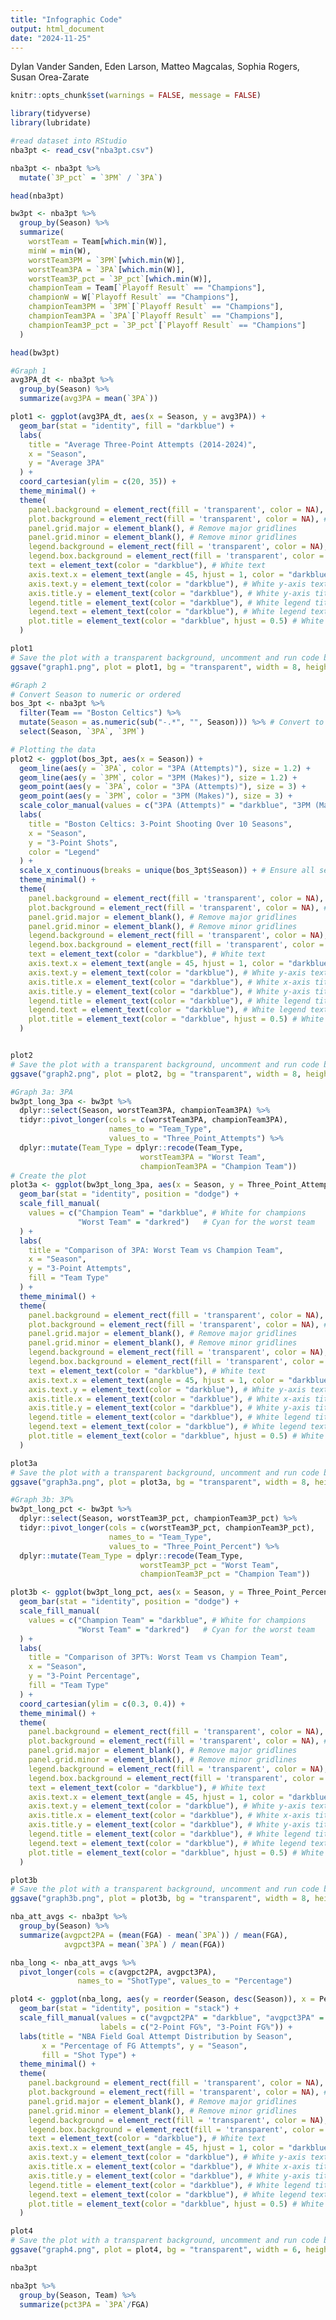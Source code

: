 ```yaml
---
title: "Infographic Code"
output: html_document
date: "2024-11-25"
---
```


Dylan Vander Sanden, Eden Larson, Matteo Magcalas, Sophia Rogers, Susan Orea-Zarate

```r
knitr::opts_chunk$set(warnings = FALSE, message = FALSE)
```

```r
library(tidyverse)
library(lubridate)
```

```r
#read dataset into RStudio
nba3pt <- read_csv("nba3pt.csv")

nba3pt <- nba3pt %>% 
  mutate(`3P_pct` = `3PM` / `3PA`)

head(nba3pt)
```

```r
bw3pt <- nba3pt %>% 
  group_by(Season) %>% 
  summarize(
    worstTeam = Team[which.min(W)],
    minW = min(W),
    worstTeam3PM = `3PM`[which.min(W)],
    worstTeam3PA = `3PA`[which.min(W)],
    worstTeam3P_pct = `3P_pct`[which.min(W)],
    championTeam = Team[`Playoff Result` == "Champions"],
    championW = W[`Playoff Result` == "Champions"],
    championTeam3PM = `3PM`[`Playoff Result` == "Champions"],
    championTeam3PA = `3PA`[`Playoff Result` == "Champions"],
    championTeam3P_pct = `3P_pct`[`Playoff Result` == "Champions"]
  )

head(bw3pt)
```

```r
#Graph 1
avg3PA_dt <- nba3pt %>% 
  group_by(Season) %>% 
  summarize(avg3PA = mean(`3PA`))

plot1 <- ggplot(avg3PA_dt, aes(x = Season, y = avg3PA)) +
  geom_bar(stat = "identity", fill = "darkblue") +
  labs(
    title = "Average Three-Point Attempts (2014-2024)",
    x = "Season",
    y = "Average 3PA"
  ) +
  coord_cartesian(ylim = c(20, 35)) +
  theme_minimal() +
  theme(
    panel.background = element_rect(fill = 'transparent', color = NA), # Transparent panel
    plot.background = element_rect(fill = 'transparent', color = NA), # Transparent plot
    panel.grid.major = element_blank(), # Remove major gridlines
    panel.grid.minor = element_blank(), # Remove minor gridlines
    legend.background = element_rect(fill = 'transparent', color = NA), # Transparent legend
    legend.box.background = element_rect(fill = 'transparent', color = NA), # Transparent legend box
    text = element_text(color = "darkblue"), # White text
    axis.text.x = element_text(angle = 45, hjust = 1, color = "darkblue"), # White x-axis text
    axis.text.y = element_text(color = "darkblue"), # White y-axis text
    axis.title.y = element_text(color = "darkblue"), # White y-axis title
    legend.title = element_text(color = "darkblue"), # White legend title
    legend.text = element_text(color = "darkblue"), # White legend text
    plot.title = element_text(color = "darkblue", hjust = 0.5) # White and centered plot title
  )

plot1
# Save the plot with a transparent background, uncomment and run code below to save graph as png file
ggsave("graph1.png", plot = plot1, bg = "transparent", width = 8, height = 6, dpi = 300)
```

```r
#Graph 2
# Convert Season to numeric or ordered
bos_3pt <- nba3pt %>%
  filter(Team == "Boston Celtics") %>%
  mutate(Season = as.numeric(sub("-.*", "", Season))) %>% # Convert to start year as numeric
  select(Season, `3PA`, `3PM`)

# Plotting the data
plot2 <- ggplot(bos_3pt, aes(x = Season)) +
  geom_line(aes(y = `3PA`, color = "3PA (Attempts)"), size = 1.2) +
  geom_line(aes(y = `3PM`, color = "3PM (Makes)"), size = 1.2) +
  geom_point(aes(y = `3PA`, color = "3PA (Attempts)"), size = 3) +
  geom_point(aes(y = `3PM`, color = "3PM (Makes)"), size = 3) +
  scale_color_manual(values = c("3PA (Attempts)" = "darkblue", "3PM (Makes)" = "darkred")) +
  labs(
    title = "Boston Celtics: 3-Point Shooting Over 10 Seasons",
    x = "Season",
    y = "3-Point Shots",
    color = "Legend"
  ) +
  scale_x_continuous(breaks = unique(bos_3pt$Season)) + # Ensure all seasons are displayed
  theme_minimal() +
  theme(
    panel.background = element_rect(fill = 'transparent', color = NA), # Transparent panel
    plot.background = element_rect(fill = 'transparent', color = NA), # Transparent plot
    panel.grid.major = element_blank(), # Remove major gridlines
    panel.grid.minor = element_blank(), # Remove minor gridlines
    legend.background = element_rect(fill = 'transparent', color = NA), # Transparent legend
    legend.box.background = element_rect(fill = 'transparent', color = NA), # Transparent legend box
    text = element_text(color = "darkblue"), # White text
    axis.text.x = element_text(angle = 45, hjust = 1, color = "darkblue"), # White x-axis text
    axis.text.y = element_text(color = "darkblue"), # White y-axis text
    axis.title.x = element_text(color = "darkblue"), # White x-axis title
    axis.title.y = element_text(color = "darkblue"), # White y-axis title
    legend.title = element_text(color = "darkblue"), # White legend title
    legend.text = element_text(color = "darkblue"), # White legend text
    plot.title = element_text(color = "darkblue", hjust = 0.5) # White and centered plot title
  )


plot2
# Save the plot with a transparent background, uncomment and run code below to save graph as png file
ggsave("graph2.png", plot = plot2, bg = "transparent", width = 8, height = 6, dpi = 300)
```

```r
#Graph 3a: 3PA
bw3pt_long_3pa <- bw3pt %>%
  dplyr::select(Season, worstTeam3PA, championTeam3PA) %>%
  tidyr::pivot_longer(cols = c(worstTeam3PA, championTeam3PA),
                      names_to = "Team_Type",
                      values_to = "Three_Point_Attempts") %>%
  dplyr::mutate(Team_Type = dplyr::recode(Team_Type, 
                             worstTeam3PA = "Worst Team", 
                             championTeam3PA = "Champion Team"))
# Create the plot
plot3a <- ggplot(bw3pt_long_3pa, aes(x = Season, y = Three_Point_Attempts, fill = Team_Type)) +
  geom_bar(stat = "identity", position = "dodge") +
  scale_fill_manual(
    values = c("Champion Team" = "darkblue", # White for champions
               "Worst Team" = "darkred")   # Cyan for the worst team
  ) +
  labs(
    title = "Comparison of 3PA: Worst Team vs Champion Team",
    x = "Season",
    y = "3-Point Attempts",
    fill = "Team Type"
  ) +
  theme_minimal() +
  theme(
    panel.background = element_rect(fill = 'transparent', color = NA), # Transparent panel
    plot.background = element_rect(fill = 'transparent', color = NA), # Transparent plot
    panel.grid.major = element_blank(), # Remove major gridlines
    panel.grid.minor = element_blank(), # Remove minor gridlines
    legend.background = element_rect(fill = 'transparent', color = NA), # Transparent legend
    legend.box.background = element_rect(fill = 'transparent', color = NA), # Transparent legend box
    text = element_text(color = "darkblue"), # White text
    axis.text.x = element_text(angle = 45, hjust = 1, color = "darkblue"), # White x-axis text
    axis.text.y = element_text(color = "darkblue"), # White y-axis text
    axis.title.x = element_text(color = "darkblue"), # White x-axis title
    axis.title.y = element_text(color = "darkblue"), # White y-axis title
    legend.title = element_text(color = "darkblue"), # White legend title
    legend.text = element_text(color = "darkblue"), # White legend text
    plot.title = element_text(color = "darkblue", hjust = 0.5) # White and centered plot title
  )

plot3a
# Save the plot with a transparent background, uncomment and run code below to save graph as png file
ggsave("graph3a.png", plot = plot3a, bg = "transparent", width = 8, height = 6, dpi = 300)
```

```r
#Graph 3b: 3P%
bw3pt_long_pct <- bw3pt %>%
  dplyr::select(Season, worstTeam3P_pct, championTeam3P_pct) %>%
  tidyr::pivot_longer(cols = c(worstTeam3P_pct, championTeam3P_pct),
                      names_to = "Team_Type",
                      values_to = "Three_Point_Percent") %>%
  dplyr::mutate(Team_Type = dplyr::recode(Team_Type, 
                             worstTeam3P_pct = "Worst Team", 
                             championTeam3P_pct = "Champion Team"))

plot3b <- ggplot(bw3pt_long_pct, aes(x = Season, y = Three_Point_Percent, fill = Team_Type)) +
  geom_bar(stat = "identity", position = "dodge") +
  scale_fill_manual(
    values = c("Champion Team" = "darkblue", # White for champions
               "Worst Team" = "darkred")   # Cyan for the worst team
  ) +
  labs(
    title = "Comparison of 3PT%: Worst Team vs Champion Team",
    x = "Season",
    y = "3-Point Percentage",
    fill = "Team Type"
  ) +
  coord_cartesian(ylim = c(0.3, 0.4)) + 
  theme_minimal() +
  theme(
    panel.background = element_rect(fill = 'transparent', color = NA), # Transparent panel
    plot.background = element_rect(fill = 'transparent', color = NA), # Transparent plot
    panel.grid.major = element_blank(), # Remove major gridlines
    panel.grid.minor = element_blank(), # Remove minor gridlines
    legend.background = element_rect(fill = 'transparent', color = NA), # Transparent legend
    legend.box.background = element_rect(fill = 'transparent', color = NA), # Transparent legend box
    text = element_text(color = "darkblue"), # White text
    axis.text.x = element_text(angle = 45, hjust = 1, color = "darkblue"), # White x-axis text
    axis.text.y = element_text(color = "darkblue"), # White y-axis text
    axis.title.x = element_text(color = "darkblue"), # White x-axis title
    axis.title.y = element_text(color = "darkblue"), # White y-axis title
    legend.title = element_text(color = "darkblue"), # White legend title
    legend.text = element_text(color = "darkblue"), # White legend text
    plot.title = element_text(color = "darkblue", hjust = 0.5) # White and centered plot title
  )

plot3b
# Save the plot with a transparent background, uncomment and run code below to save graph as png file
ggsave("graph3b.png", plot = plot3b, bg = "transparent", width = 8, height = 6, dpi = 300)
```


```r
nba_att_avgs <- nba3pt %>% 
  group_by(Season) %>% 
  summarize(avgpct2PA = (mean(FGA) - mean(`3PA`)) / mean(FGA),
            avgpct3PA = mean(`3PA`) / mean(FGA))

nba_long <- nba_att_avgs %>% 
  pivot_longer(cols = c(avgpct2PA, avgpct3PA), 
               names_to = "ShotType", values_to = "Percentage")

plot4 <- ggplot(nba_long, aes(y = reorder(Season, desc(Season)), x = Percentage, fill = ShotType)) +
  geom_bar(stat = "identity", position = "stack") +
  scale_fill_manual(values = c("avgpct2PA" = "darkblue", "avgpct3PA" = "darkred"), 
                    labels = c("2-Point FG%", "3-Point FG%")) +
  labs(title = "NBA Field Goal Attempt Distribution by Season",
       x = "Percentage of FG Attempts", y = "Season",
       fill = "Shot Type") +
  theme_minimal() +
  theme(
    panel.background = element_rect(fill = 'transparent', color = NA), # Transparent panel
    plot.background = element_rect(fill = 'transparent', color = NA), # Transparent plot
    panel.grid.major = element_blank(), # Remove major gridlines
    panel.grid.minor = element_blank(), # Remove minor gridlines
    legend.background = element_rect(fill = 'transparent', color = NA), # Transparent legend
    legend.box.background = element_rect(fill = 'transparent', color = NA), # Transparent legend box
    text = element_text(color = "darkblue"), # White text
    axis.text.x = element_text(angle = 45, hjust = 1, color = "darkblue"), # White x-axis text
    axis.text.y = element_text(color = "darkblue"), # White y-axis text
    axis.title.x = element_text(color = "darkblue"), # White x-axis title
    axis.title.y = element_text(color = "darkblue"), # White y-axis title
    legend.title = element_text(color = "darkblue"), # White legend title
    legend.text = element_text(color = "darkblue"), # White legend text
    plot.title = element_text(color = "darkblue", hjust = 0.5) # White and centered plot title
  )

plot4
# Save the plot with a transparent background, uncomment and run code below to save graph as png file
ggsave("graph4.png", plot = plot4, bg = "transparent", width = 6, height = 10, dpi = 300)
```
```r
nba3pt
```


```r
nba3pt %>% 
  group_by(Season, Team) %>% 
  summarize(pct3PA = `3PA`/FGA)
```